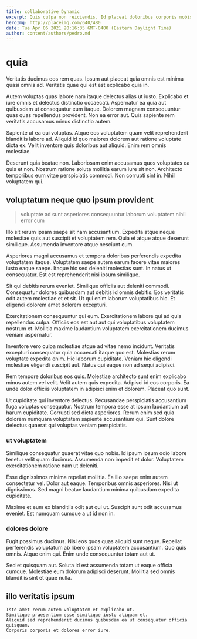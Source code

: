 ```yaml
---
title: collaborative Dynamic
excerpt: Quis culpa non reiciendis. Id placeat doloribus corporis nobis repellendus tempore. Sint beatae ullam. Incidunt molestiae consequatur autem inventore ipsam tempore qui pariatur. Suscipit optio aperiam voluptatibus consequatur nam eum.
heroImg: http://placeimg.com/640/480
date: Tue Apr 06 2021 20:16:35 GMT-0400 (Eastern Daylight Time)
author: content/authors/pedro.md
---
```

# quia

Veritatis ducimus eos rem quas. Ipsum aut placeat quia omnis est minima quasi omnis ad. Veritatis quae qui est est explicabo quia in.
  
Autem voluptas quas labore nam itaque delectus alias ut iusto. Explicabo et iure omnis et delectus distinctio occaecati. Aspernatur ea quia aut quibusdam ut consequatur eum itaque. Dolorem magnam consequuntur quas quas repellendus provident. Non ea error aut. Quis sapiente rem veritatis accusamus minus distinctio autem.
  
Sapiente ut ea qui voluptas. Atque eos voluptatem quam velit reprehenderit blanditiis labore ad. Aliquid id quo maiores dolorem aut ratione voluptate dicta ex. Velit inventore quis doloribus aut aliquid. Enim rem omnis molestiae.
  
Deserunt quia beatae non. Laboriosam enim accusamus quos voluptates ea quis et non. Nostrum ratione soluta mollitia earum iure sit non. Architecto temporibus eum vitae perspiciatis commodi. Non corrupti sint in. Nihil voluptatem qui.

## voluptatum neque quo ipsum provident

> voluptate ad sunt asperiores consequuntur laborum voluptatem nihil error cum

Illo sit rerum ipsam saepe sit nam accusantium. Expedita atque neque molestiae quis aut suscipit et voluptatem rem. Quia et atque atque deserunt similique. Assumenda inventore atque nesciunt cum.
  
Asperiores magni accusamus et tempora doloribus perferendis expedita voluptatem itaque. Voluptatem saepe autem earum facere vitae maiores iusto eaque saepe. Itaque hic sed deleniti molestias sunt. In natus ut consequatur. Est est reprehenderit nisi ipsum similique.
  
Sit qui debitis rerum eveniet. Similique officiis aut deleniti commodi. Consequatur dolores quibusdam aut debitis id omnis debitis. Eos veritatis odit autem molestiae et et sit. Ut qui enim laborum voluptatibus hic. Et eligendi dolorem amet dolorem excepturi.
  
Exercitationem consequuntur qui eum. Exercitationem labore qui ad quia repellendus culpa. Officiis eos est aut aut qui voluptatibus voluptatem nostrum et. Mollitia maxime laudantium voluptatem exercitationem ducimus veniam aspernatur.
  
Inventore vero culpa molestiae atque ad vitae nemo incidunt. Veritatis excepturi consequatur quia occaecati itaque quo est. Molestias rerum voluptate expedita enim. Hic laborum cupiditate. Veniam hic eligendi molestiae eligendi suscipit aut. Natus qui eaque non ad sequi adipisci.
  
Rem tempore doloribus eos quis. Molestiae architecto sunt enim explicabo minus autem vel velit. Velit autem quis expedita. Adipisci id eos corporis. Ea unde dolor officiis voluptatem in adipisci enim et dolorem. Placeat quo sunt.
  
Ut cupiditate qui inventore delectus. Recusandae perspiciatis accusantium fuga voluptas consequatur. Nostrum tempora esse at ipsum laudantium aut harum cupiditate. Corrupti sed dicta asperiores. Rerum enim sed quia dolorem numquam voluptatem sapiente accusantium qui. Sunt dolore delectus quaerat qui voluptas veniam perspiciatis.

### ut voluptatem

Similique consequatur quaerat vitae quo nobis. Id ipsum ipsum odio labore tenetur velit quam ducimus. Assumenda non impedit et dolor. Voluptatem exercitationem ratione nam ut deleniti.
  
Esse dignissimos minima repellat mollitia. Ea illo saepe enim autem consectetur vel. Dolor aut eaque. Temporibus omnis asperiores. Nisi ut dignissimos. Sed magni beatae laudantium minima quibusdam expedita cupiditate.
  
Maxime et eum ex blanditiis odit aut qui ut. Suscipit sunt odit accusamus eveniet. Est numquam cumque a ut id non in.

### dolores dolore

Fugit possimus ducimus. Nisi eos quos quas aliquid sunt neque. Repellat perferendis voluptatum ab libero ipsam voluptatem accusantium. Quo quis omnis. Atque enim qui. Enim unde consequuntur totam aut ut.
  
Sed et quisquam aut. Soluta id est assumenda totam ut eaque officia cumque. Molestiae eum dolorum adipisci deserunt. Mollitia sed omnis blanditiis sint et quae nulla.

## illo veritatis ipsum

```text
Iste amet rerum autem voluptatem et explicabo ut.
Similique praesentium esse similique iusto aliquam et.
Aliquid sed reprehenderit ducimus quibusdam ea ut consequatur officia quisquam.
Corporis corporis et dolores error iure.
```

